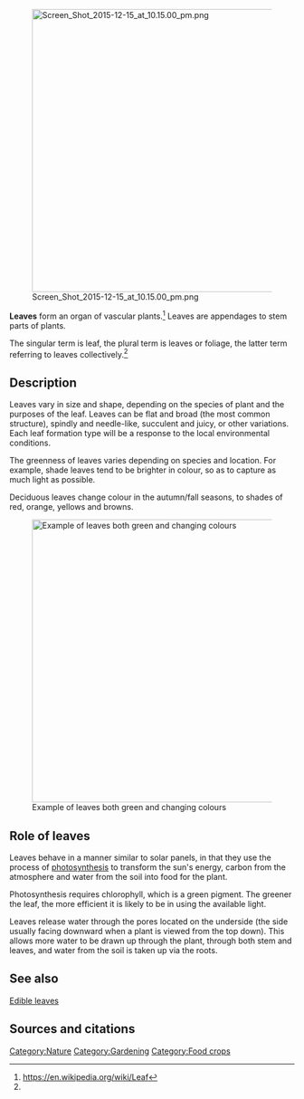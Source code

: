 [[File:Screen Shot 2015-12-15 at 10.15.00 pm.png|center|500px]]

'''Leaves''' form an organ of vascular plants.<ref name="wp">https://en.wikipedia.org/wiki/Leaf</ref> Leaves are appendages to stem parts of plants.

The singular term is leaf, the plural term is leaves or foliage, the latter term referring to leaves collectively.<ref name="wp" />

== Description ==
Leaves vary in size and shape, depending on the species of plant and the purposes of the leaf. Leaves can be flat and broad (the most common structure), spindly and needle-like, succulent and juicy, or other variations. Each leaf formation type will be a response to the local environmental conditions.

The greenness of leaves varies depending on species and location. For example, shade leaves tend to be brighter in colour, so as to capture as much light as possible.

Deciduous leaves change colour in the autumn/fall seasons, to shades of red, orange, yellows and browns.

[[File:Autumnleavesbunch.png|center|500px|thumb|Example of leaves both green and changing colours]]

== Role of leaves ==
Leaves behave in a manner similar to solar panels, in that they use the process of [[photosynthesis]] to transform the sun's energy, carbon from the atmosphere and water from the soil into food for the plant.

Photosynthesis requires chlorophyll, which is a green pigment. The greener the leaf, the more efficient it is likely to be in using the available light.

Leaves release water through the pores located on the underside (the side usually facing downward when a plant is viewed from the top down). This allows more water to be drawn up through the plant, through both stem and leaves, and water from the soil is taken up via the roots.


== See also ==

[[Edible leaves]]

== Sources and citations ==
{{reflist}}


{{stub}}


[[Category:Nature]]
[[Category:Gardening]]
[[Category:Food crops]]